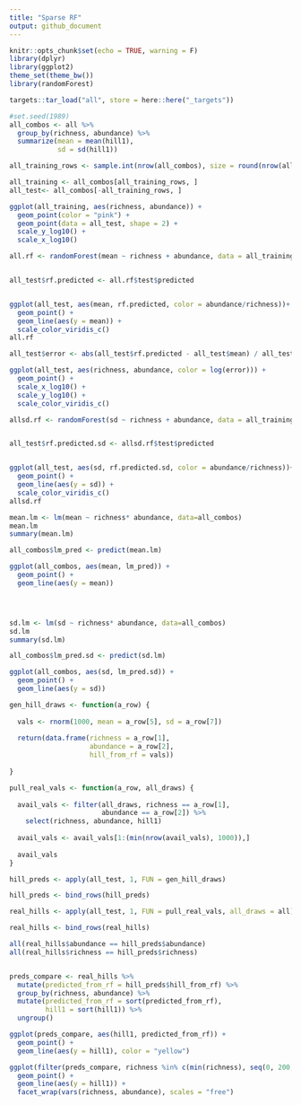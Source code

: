 ```yaml
---
title: "Sparse RF"
output: github_document
---
```


```r
knitr::opts_chunk$set(echo = TRUE, warning = F)
library(dplyr)
library(ggplot2)
theme_set(theme_bw())
library(randomForest)

```

```r
targets::tar_load("all", store = here::here("_targets"))
```


```r
#set.seed(1989)
all_combos <- all %>%
  group_by(richness, abundance) %>%
  summarize(mean = mean(hill1),
            sd = sd(hill1))

all_training_rows <- sample.int(nrow(all_combos), size = round(nrow(all_combos)/2), replace = F)

all_training <- all_combos[all_training_rows, ]
all_test<- all_combos[-all_training_rows, ]

ggplot(all_training, aes(richness, abundance)) +
  geom_point(color = "pink") +
  geom_point(data = all_test, shape = 2) +
  scale_y_log10() +
  scale_x_log10()

```
```r
all.rf <- randomForest(mean ~ richness + abundance, data = all_training, xtest = select(all_test, richness, abundance), ytest = all_test$mean)


all_test$rf.predicted <- all.rf$test$predicted


ggplot(all_test, aes(mean, rf.predicted, color = abundance/richness))+
  geom_point() +
  geom_line(aes(y = mean)) +
  scale_color_viridis_c()
all.rf

```

```r

all_test$error <- abs(all_test$rf.predicted - all_test$mean) / all_test$mean

ggplot(all_test, aes(richness, abundance, color = log(error))) +
  geom_point() +
  scale_x_log10() +
  scale_y_log10() +
  scale_color_viridis_c()

```

```r
allsd.rf <- randomForest(sd ~ richness + abundance, data = all_training, xtest = select(all_test, richness, abundance), ytest = all_test$mean)


all_test$rf.predicted.sd <- allsd.rf$test$predicted


ggplot(all_test, aes(sd, rf.predicted.sd, color = abundance/richness))+
  geom_point() +
  geom_line(aes(y = sd)) +
  scale_color_viridis_c()
allsd.rf
```

```r

mean.lm <- lm(mean ~ richness* abundance, data=all_combos)
mean.lm
summary(mean.lm)

all_combos$lm_pred <- predict(mean.lm)

ggplot(all_combos, aes(mean, lm_pred)) + 
  geom_point() +
  geom_line(aes(y = mean))




sd.lm <- lm(sd ~ richness* abundance, data=all_combos)
sd.lm
summary(sd.lm)

all_combos$lm_pred.sd <- predict(sd.lm)

ggplot(all_combos, aes(sd, lm_pred.sd)) + 
  geom_point() +
  geom_line(aes(y = sd))
```


```r

gen_hill_draws <- function(a_row) {
  
  vals <- rnorm(1000, mean = a_row[5], sd = a_row[7])
  
  return(data.frame(richness = a_row[1],
                    abundance = a_row[2],
                    hill_from_rf = vals))
  
}

pull_real_vals <- function(a_row, all_draws) {
  
  avail_vals <- filter(all_draws, richness == a_row[1],
                       abundance == a_row[2]) %>%
    select(richness, abundance, hill1)
  
  avail_vals <- avail_vals[1:(min(nrow(avail_vals), 1000)),]
  
  avail_vals
}

```


```r

hill_preds <- apply(all_test, 1, FUN = gen_hill_draws)

hill_preds <- bind_rows(hill_preds)

real_hills <- apply(all_test, 1, FUN = pull_real_vals, all_draws = all)

real_hills <- bind_rows(real_hills)

all(real_hills$abundance == hill_preds$abundance)
all(real_hills$richness == hill_preds$richness)


preds_compare <- real_hills %>%
  mutate(predicted_from_rf = hill_preds$hill_from_rf) %>%
  group_by(richness, abundance) %>%
  mutate(predicted_from_rf = sort(predicted_from_rf),
         hill1 = sort(hill1)) %>%
  ungroup()

ggplot(preds_compare, aes(hill1, predicted_from_rf)) + 
  geom_point() +
  geom_line(aes(y = hill1), color = "yellow")

```

```r


ggplot(filter(preds_compare, richness %in% c(min(richness), seq(0, 200, by = 10))), aes(hill1, predicted_from_rf)) +
  geom_point() +
  geom_line(aes(y = hill1)) +
  facet_wrap(vars(richness, abundance), scales = "free")

```